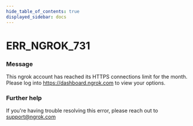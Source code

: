 ```yaml
---
hide_table_of_contents: true
displayed_sidebar: docs
---
```



# ERR_NGROK_731

### Message

This ngrok account has reached its HTTPS connections limit for the month. Please log into https://dashboard.ngrok.com to view your options.

### Further help

If you're having trouble resolving this error, please reach out to [support@ngrok.com](mailto:support@ngrok.com?subject=Help%20with%20ERR_NGROK_731)

<ErrorDetails error="err_ngrok_731" />
